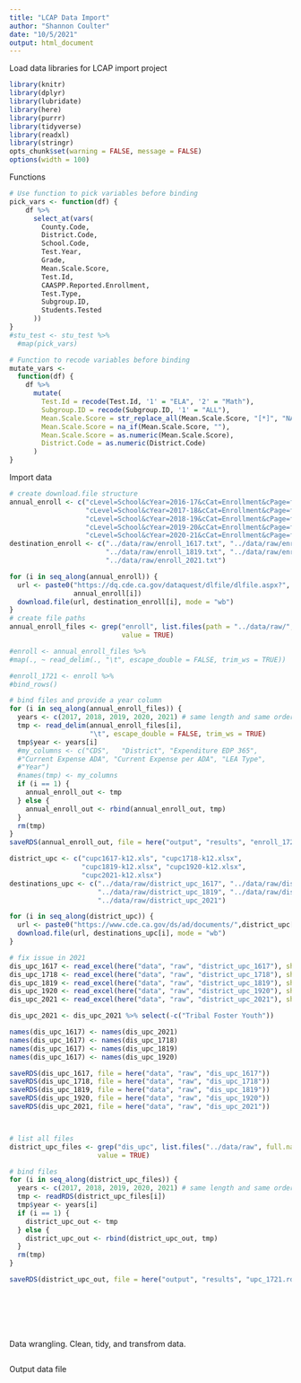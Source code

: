 ```yaml
---
title: "LCAP Data Import"
author: "Shannon Coulter"
date: "10/5/2021"
output: html_document
---
```

Load data libraries for LCAP import project
```r
library(knitr)
library(dplyr)
library(lubridate)
library(here)
library(purrr)
library(tidyverse)
library(readxl)
library(stringr)
opts_chunk$set(warning = FALSE, message = FALSE)
options(width = 100)
```

Functions
```r
# Use function to pick variables before binding
pick_vars <- function(df) {
    df %>%
      select_at(vars(
        County.Code,
        District.Code, 
        School.Code, 
        Test.Year, 
        Grade, 
        Mean.Scale.Score, 
        Test.Id,
        CAASPP.Reported.Enrollment,
        Test.Type,
        Subgroup.ID,
        Students.Tested
      ))
}
#stu_test <- stu_test %>%
  #map(pick_vars)

# Function to recode variables before binding
mutate_vars <-
  function(df) {
    df %>%
      mutate(
        Test.Id = recode(Test.Id, '1' = "ELA", '2' = "Math"),
        Subgroup.ID = recode(Subgroup.ID, '1' = "ALL"),
        Mean.Scale.Score = str_replace_all(Mean.Scale.Score, "[*]", "NA"),
        Mean.Scale.Score = na_if(Mean.Scale.Score, ""),
        Mean.Scale.Score = as.numeric(Mean.Scale.Score),
        District.Code = as.numeric(District.Code)
      )
}
```

Import data
```r
# create download.file structure
annual_enroll <- c("cLevel=School&cYear=2016-17&cCat=Enrollment&cPage=filesenr.asp", 
                   "cLevel=School&cYear=2017-18&cCat=Enrollment&cPage=filesenr.asp", 
                   "cLevel=School&cYear=2018-19&cCat=Enrollment&cPage=filesenr.asp", 
                   "cLevel=School&cYear=2019-20&cCat=Enrollment&cPage=filesenr.asp",
                   "cLevel=School&cYear=2020-21&cCat=Enrollment&cPage=filesenr.asp")
destination_enroll <- c("../data/raw/enroll_1617.txt", "../data/raw/enroll_1718.txt", 
                        "../data/raw/enroll_1819.txt", "../data/raw/enroll_1920.txt",
                        "../data/raw/enroll_2021.txt")

for (i in seq_along(annual_enroll)) {
  url <- paste0("https://dq.cde.ca.gov/dataquest/dlfile/dlfile.aspx?", 
                annual_enroll[i])
  download.file(url, destination_enroll[i], mode = "wb")
}
# create file paths
annual_enroll_files <- grep("enroll", list.files(path = "../data/raw/", full.names = TRUE),
                            value = TRUE)

#enroll <- annual_enroll_files %>%
#map(., ~ read_delim(., "\t", escape_double = FALSE, trim_ws = TRUE))

#enroll_1721 <- enroll %>%
#bind_rows()

# bind files and provide a year column
for (i in seq_along(annual_enroll_files)) {
  years <- c(2017, 2018, 2019, 2020, 2021) # same length and same order as files
  tmp <- read_delim(annual_enroll_files[i],
                    "\t", escape_double = FALSE, trim_ws = TRUE)
  tmp$year <- years[i]
  #my_columns <- c("CDS",	"District", "Expenditure EDP 365",	
  #"Current Expense ADA", "Current Expense per ADA", "LEA Type", 
  #"Year")
  #names(tmp) <- my_columns
  if (i == 1) {
    annual_enroll_out <- tmp
  } else { 
    annual_enroll_out <- rbind(annual_enroll_out, tmp)
  }
  rm(tmp)
}
saveRDS(annual_enroll_out, file = here("output", "results", "enroll_1721.rds"))
```

```r
district_upc <- c("cupc1617-k12.xls", "cupc1718-k12.xlsx", 
                  "cupc1819-k12.xlsx", "cupc1920-k12.xlsx",
                  "cupc2021-k12.xlsx")
destinations_upc <- c("../data/raw/district_upc_1617", "../data/raw/district_upc_1718", 
                      "../data/raw/district_upc_1819", "../data/raw/district_upc_1920",
                      "../data/raw/district_upc_2021")

for (i in seq_along(district_upc)) {
  url <- paste0("https://www.cde.ca.gov/ds/ad/documents/",district_upc[i])
  download.file(url, destinations_upc[i], mode = "wb") 
}

# fix issue in 2021
dis_upc_1617 <- read_excel(here("data", "raw", "district_upc_1617"), sheet = 2, skip = 1)
dis_upc_1718 <- read_excel(here("data", "raw", "district_upc_1718"), sheet = 2, skip = 1)
dis_upc_1819 <- read_excel(here("data", "raw", "district_upc_1819"), sheet = 2, skip = 1)
dis_upc_1920 <- read_excel(here("data", "raw", "district_upc_1920"), sheet = 2, skip = 1)
dis_upc_2021 <- read_excel(here("data", "raw", "district_upc_2021"), sheet = 2, skip = 1)

dis_upc_2021 <- dis_upc_2021 %>% select(-c("Tribal Foster Youth"))

names(dis_upc_1617) <- names(dis_upc_2021)
names(dis_upc_1617) <- names(dis_upc_1718)
names(dis_upc_1617) <- names(dis_upc_1819)
names(dis_upc_1617) <- names(dis_upc_1920)

saveRDS(dis_upc_1617, file = here("data", "raw", "dis_upc_1617"))
saveRDS(dis_upc_1718, file = here("data", "raw", "dis_upc_1718"))
saveRDS(dis_upc_1819, file = here("data", "raw", "dis_upc_1819"))
saveRDS(dis_upc_1920, file = here("data", "raw", "dis_upc_1920"))
saveRDS(dis_upc_2021, file = here("data", "raw", "dis_upc_2021"))



# list all files
district_upc_files <- grep("dis_upc", list.files("../data/raw", full.names = TRUE), 
                      value = TRUE)

# bind files
for (i in seq_along(district_upc_files)) {
  years <- c(2017, 2018, 2019, 2020, 2021) # same length and same order as files
  tmp <- readRDS(district_upc_files[i])
  tmp$year <- years[i]
  if (i == 1) {
    district_upc_out <- tmp
  } else { 
    district_upc_out <- rbind(district_upc_out, tmp)
  }
  rm(tmp)
}

saveRDS(district_upc_out, file = here("output", "results", "upc_1721.rds"))

```

```r

```

```r

```

```r

```

```r

```

```r

```

```r

```

Data wrangling. Clean, tidy, and transfrom data.
```r

```

Output data file
```r

```

